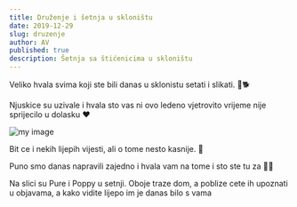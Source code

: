 ```yaml
---
title: Druženje i šetnja u skloništu
date: 2019-12-29
slug: druzenje
author: AV
published: true
description: Šetnja sa štićenicima u skloništu
---
```

Veliko hvala svima koji ste bili danas u sklonistu setati i slikati. 📸🐕

Njuskice su uzivale i hvala sto vas ni ovo ledeno vjetrovito vrijeme nije sprijecilo u dolasku ❤

![my image](./druzenje.jpg)

Bit ce i nekih lijepih vijesti, ali o tome nesto kasnije. 🥰

Puno smo danas napravili zajedno i hvala vam na tome i sto ste tu za 🐾🐾

Na slici su Pure i Poppy u setnji.
Oboje traze dom, a poblize cete ih upoznati u objavama, a kako vidite lijepo im je danas bilo s vama 